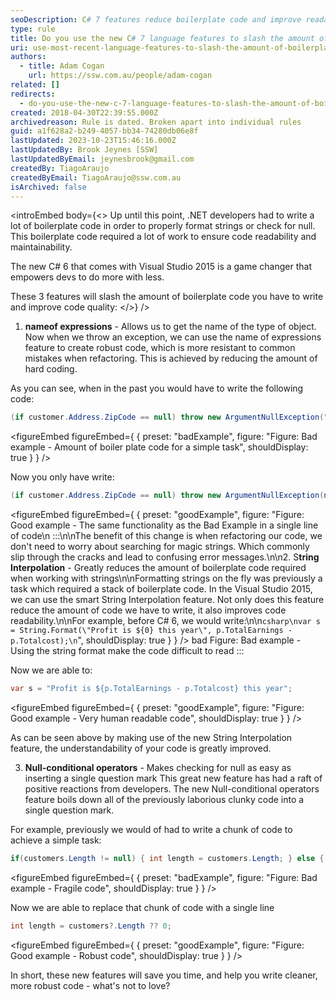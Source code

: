 ```yaml
---
seoDescription: C# 7 features reduce boilerplate code and improve readability by simplifying string formatting, null checks, and exception handling.
type: rule
title: Do you use the new C# 7 language features to slash the amount of boilerplate code you write?
uri: use-most-recent-language-features-to-slash-the-amount-of-boilerplate-code-you-write
authors:
  - title: Adam Cogan
    url: https://ssw.com.au/people/adam-cogan
related: []
redirects:
  - do-you-use-the-new-c-7-language-features-to-slash-the-amount-of-boilerplate-code-you-write
created: 2018-04-30T22:39:55.000Z
archivedreason: Rule is dated. Broken apart into individual rules
guid: a1f628a2-b249-4057-bb34-74280db06e8f
lastUpdated: 2023-10-23T15:46:16.000Z
lastUpdatedBy: Brook Jeynes [SSW]
lastUpdatedByEmail: jeynesbrook@gmail.com
createdBy: TiagoAraujo
createdByEmail: TiagoAraujo@ssw.com.au
isArchived: false
---
```


<introEmbed
  body={<>
Up until this point, .NET developers had to write a lot of boilerplate code in order to properly format strings or check for null. This boilerplate code required a lot of work to ensure code readability and maintainability.

The new C# 6 that comes with Visual Studio 2015 is a game changer that empowers devs to do more with less.

These 3 features will slash the amount of boilerplate code you have to write and improve code quality:
  </>}
/>
1. **nameof expressions** - Allows us to get the name of the type of object. Now when we throw an exception, we can use the name of expressions feature to create robust code, which is more resistant to common mistakes when refactoring. This is achieved by reducing the amount of hard coding.

As you can see, when in the past you would have to write the following code:

```csharp
(if customer.Address.ZipCode == null) throw new ArgumentNullException("ZipCode");
```

<figureEmbed figureEmbed={ {
  preset: "badExample",
  figure: "Figure: Bad example - Amount of boiler plate code for a simple task",
  shouldDisplay: true
} } />


Now you only have write:

```csharp
(if customer.Address.ZipCode == null) throw new ArgumentNullException(nameof(customer.Address.ZipCode));
```

<figureEmbed figureEmbed={ {
  preset: "goodExample",
  figure: "Figure: Good example - The same functionality as the Bad Example in a single line of code\n :::\n\nThe benefit of this change is when refactoring our code, we don't need to worry about searching for magic strings. Which commonly slip through the cracks and lead to confusing error messages.\n\n2. S**tring Interpolation** - Greatly reduces the amount of boilerplate code required when working with strings\n\nFormatting strings on the fly was previously a task which required a stack of boilerplate code. In the Visual Studio 2015, we can use the smart String Interpolation feature. Not only does this feature reduce the amount of code we have to write, it also improves code readability.\n\nFor example, before C# 6, we would write:\n\n```csharp\nvar s = String.Format(\"Profit is ${0} this year\", p.TotalEarnings - p.Totalcost);\n```",
  shouldDisplay: true
} } />
 bad
Figure: Bad example - Using the string format make the code difficult to read
:::

Now we are able to:

```csharp
var s = "Profit is ${p.TotalEarnings - p.Totalcost} this year";
```

<figureEmbed figureEmbed={ {
  preset: "goodExample",
  figure: "Figure: Good example - Very human readable code",
  shouldDisplay: true
} } />


As can be seen above by making use of the new String Interpolation feature, the understandability of your code is greatly improved.

3. **Null-conditional operators** - Makes checking for null as easy as inserting a single question mark This great new feature has had a raft of positive reactions from developers. The new Null-conditional operators feature boils down all of the previously laborious clunky code into a single question mark.

For example, previously we would of had to write a chunk of code to achieve a simple task:

```csharp
if(customers.Length != null) { int length = customers.Length; } else { int length = 0; }
```

<figureEmbed figureEmbed={ {
  preset: "badExample",
  figure: "Figure: Bad example - Fragile code",
  shouldDisplay: true
} } />


Now we are able to replace that chunk of code with a single line

```csharp
int length = customers?.Length ?? 0;
```

<figureEmbed figureEmbed={ {
  preset: "goodExample",
  figure: "Figure: Good example - Robust code",
  shouldDisplay: true
} } />


In short, these new features will save you time, and help you write cleaner, more robust code - what's not to love?
